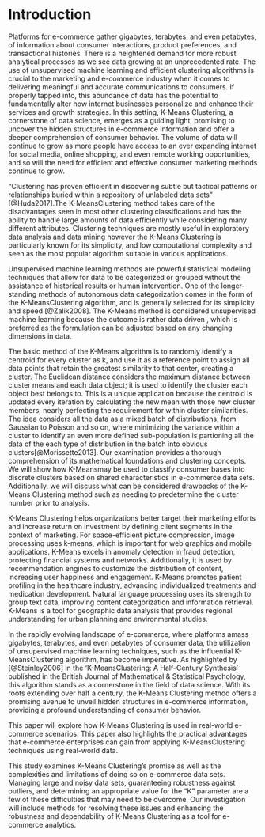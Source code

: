 # Introduction

Platforms for e-commerce gather gigabytes, terabytes, and even petabytes, of information about consumer interactions, product preferences, and transactional histories. There is a heightened demand for more robust analytical processes as we see data growing at an unprecedented rate. The use of unsupervised machine learning and efficient clustering algorithms is crucial to the marketing and e-commerce industry when it comes to delivering meaningful and accurate communications to consumers. If properly tapped into, this abundance of data has the potential to fundamentally alter how internet businesses personalize and enhance their services and growth strategies. In this setting, K-Means Clustering, a cornerstone of data science, emerges as a guiding light, promising to uncover the hidden structures in e-commerce information and offer a deeper comprehension of consumer behavior. The volume of data will continue to grow as more people have access to an ever expanding internet for social media, online shopping, and even remote working opportunities, and so will the need for efficient and effective consumer marketing methods continue to grow.

"Clustering has proven efficient in discovering subtle but tactical patterns or relationships buried within a repository of unlabeled data sets" [@Huda2017].The K-MeansClustering method takes care of the disadvantages seen in most other clustering classifications and has the ability to handle large amounts of data efficiently while considering many different attributes. Clustering techniques are mostly useful in exploratory data analysis and data mining however the K-Means Clustering is particularly known for its simplicity, and low computational complexity and seen as the most popular algorithm suitable in various applications.

Unsupervised machine learning methods are powerful statistical modeling techniques that allow for data to be categorized or grouped without the assistance of historical results or human intervention. One of the longer-standing methods of autonomous data categorization comes in the form of the K-MeansClustering algorithm, and is generally selected for its simplicity and speed [@Zalik2008]. The K-Means method is considered unsupervised machine learning because the outcome is rather data driven , which is preferred as the formulation can be adjusted based on any changing dimensions in data.

The basic method of the K-Means algorithm is to randomly identify a centroid for every cluster as k, and use it as a reference point to assign all data points that retain the greatest similarity to that center, creating a cluster. The Euclidean distance considers the maximum distance between cluster means and each data object; it is used to identify the cluster each object best belongs to. This is a unique application because the centroid is updated every iteration by calculating the new mean with those new cluster members, nearly perfecting the requirement for within cluster similarities. The idea considers all the data as a mixed batch of distributions, from Gaussian to Poisson and so on, where minimizing the variance within a cluster to identify an even more defined sub-population is partioning all the data of the each type of distribution in the batch into obvious clusters[@Morissette2013]. Our examination provides a thorough comprehension of its mathematical foundations and clustering concepts. We will show how K-Meansmay be used to classify consumer bases into discrete clusters based on shared characteristics in e-commerce data sets. Additionally, we will discuss what can be considered drawbacks of the K-Means Clustering method such as needing to predetermine the cluster number prior to analysis.

K-Means Clustering helps organizations better target their marketing efforts and increase return on investment by defining client segments in the context of marketing. For space-efficient picture compression, image processing uses k-means, which is important for web graphics and mobile applications. K-Means excels in anomaly detection in fraud detection, protecting financial systems and networks. Additionally, it is used by recommendation engines to customize the distribution of content, increasing user happiness and engagement. K-Means promotes patient profiling in the healthcare industry, advancing individualized treatments and medication development. Natural language processing uses its strength to group text data, improving content categorization and information retrieval. K-Means is a tool for geographic data analysis that provides regional understanding for urban planning and environmental studies.

In the rapidly evolving landscape of e-commerce, where platforms amass gigabytes, terabytes, and even petabytes of consumer data, the utilization of unsupervised machine learning techniques, such as the influential K-MeansClustering algorithm, has become imperative. As highlighted by [@Steinley2006] in the 'K-MeansClustering: A Half-Century Synthesis' published in the British Journal of Mathematical & Statistical Psychology, this algorithm stands as a cornerstone in the field of data science. With its roots extending over half a century, the K-Means Clustering method offers a promising avenue to unveil hidden structures in e-commerce information, providing a profound understanding of consumer behavior.

This paper will explore how K-Means Clustering is used in real-world e-commerce scenarios. This paper also highlights the practical advantages that e-commerce enterprises can gain from applying K-MeansClustering techniques using real-world data.

This study examines K-Means Clustering's promise as well as the complexities and limitations of doing so on e-commerce data sets. Managing large and noisy data sets, guaranteeing robustness against outliers, and determining an appropriate value for the "K" parameter are a few of these difficulties that may need to be overcome. Our investigation will include methods for resolving these issues and enhancing the robustness and dependability of K-Means Clustering as a tool for e-commerce analytics.
